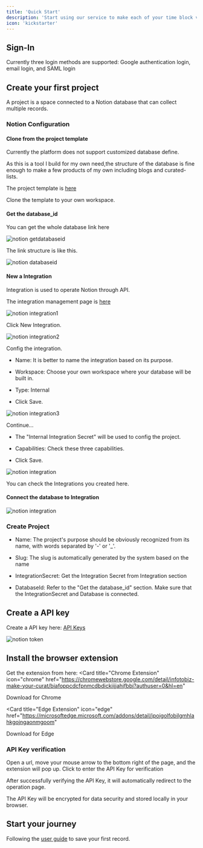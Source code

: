 ```yaml
---
title: 'Quick Start'
description: 'Start using our service to make each of your time block valuable'
icon: 'kickstarter'
---
```


## Sign-In

Currently three login methods are supported: Google authentication login, email login, and SAML login

## Create your first project

A project is a space connected to a Notion database that can collect multiple records.

### Notion Configuration

#### Clone from the project template

Currently the platform does not support customized database define.

As this is a tool I build for my own need,the structure of the database is fine enough to make a few products of my own including blogs and curated-lists.

The project template is [here](https://storm-patella-019.notion.site/Project-Template-174228d4dc6d80c9b5dbdda98398ff4e)

Clone the template to your own workspace.

#### Get the database_id

You can get the whole database link here

<img
  className="rounded-2xl"
  src="/images/notiongetdatabaseid.png"
  alt="notion getdatabaseid"
/>

The link structure is like this.

<img
  className="rounded-2xl"
  src="/images/notiondatabaseid.png"
  alt="notion databaseid"
/>

#### New a Integration

Integration is used to operate Notion through API.

The integration management page is [here](https://www.notion.so/profile/integrations)

<img
  className="rounded-2xl"
  src="/images/notionnewintegration.png"
  alt="notion integration1"
/>

Click New Integration.

<img
  className="rounded-2xl"
  src="/images/notionnewintegration2.png"
  alt="notion integration2"
/>

Config the integration.

- Name: It is better to name the integration based on its purpose.

- Workspace: Choose your own workspace where your database will be built in.

- Type: Internal

- Click Save.

<img
  className="rounded-2xl"
  src="/images/notionnewintegration3.png"
  alt="notion integration3"
/>

Continue...

- The "Internal Integration Secret" will be used to config the project.

- Capabilities: Check these three capabilities.

- Click Save.

<img
  className="rounded-2xl"
  src="/images/notionintegration.png"
  alt="notion integration"
/>

You can check the Integrations you created here.

#### Connect the database to Integration

<img
  className="rounded-2xl"
  src="/images/notionconnecttodatabase.png"
  alt="notion integration"
/>

### Create Project

- Name: The project's purpose should be obviously recognized from its name, with words separated by '-' or '_'.

- Slug: The slug is automatically generated by the system based on the name

- IntegrationSecret: Get the Integration Secret from Integration section

- DatabaseId: Refer to the "Get the database_id" section. Make sure that the IntegrationSecret and Database is connected.

## Create a API key

Create a API key here: [API Keys](https://infotobiz.com/dashboard/settings/tokens)

<img
  className="rounded-2xl"
  src="/images/createapitoken.png"
  alt="notion token"
/>

## Install the browser extension

Get the extension from here: 
<CardGroup cols={2}>
<Card
  title="Chrome Extension"
  icon="chrome"
  href="https://chromewebstore.google.com/detail/infotobiz-make-your-curat/biafoppcdcfpnmcdbdickiijjahjfbbj?authuser=0&hl=en"
>
  Download for Chrome
</Card>

<Card
  title="Edge Extension"
  icon="edge"
  href="https://microsoftedge.microsoft.com/addons/detail/jpoigolfobilgmhlahkgojngaonmgoom"
>
  Download for Edge
</Card>
</CardGroup>

### API Key verification

Open a url, move your mouse arrow to the bottom right of the page, and the extension will pop up. Click to enter the API Key for verification

After successfully verifying the API Key, it will automatically redirect to the operation page. 

The API Key will be encrypted for data security and stored locally in your browser.

## Start your journey

Following the [user guide](https://docs.infotobiz.com/userguide) to save your first record.
